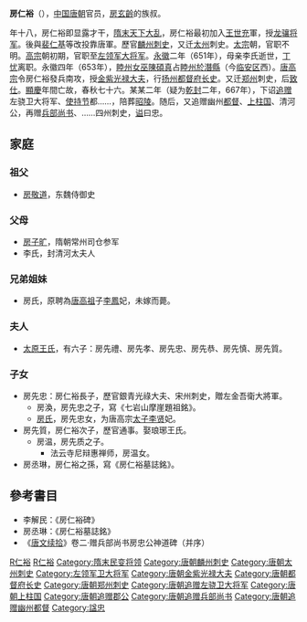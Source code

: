 '''房仁裕'''（{{bd|?||?||}}），[[中国|中国]][[唐朝|唐朝]]官员，[[房玄齡|房玄齡]]的族叔。

年十八，房仁裕即显露才干，[[隋末民变|隋末天下大乱]]，房仁裕最初加入[[王世充|王世充]]軍，授[[龙骧将军|龙骧将军]]。後與[[裴仁基|裴仁基]]等改投靠唐軍。歷官[[麟州|麟州]][[刺史|刺史]]，又迁[[太州|太州]]刺史。[[唐太宗|太宗]]朝，官职不明。[[唐高宗|高宗]]朝初期，官职至[[左领军大将军|左领军大将军]]。[[永徽|永徽]]二年（651年），母亲李氏逝世，[[丁忧|丁忧]]离职。永徽四年（653年），[[睦州_(仁寿)|睦州]][[女巫|女巫]][[陳碩真|陳碩真]]占[[睦州|睦州]][[於潛縣|於潛縣]]（今[[临安区|临安区]]西）。[[唐高宗|唐高宗]]令房仁裕發兵南攻，授[[金紫光禄大夫|金紫光禄大夫]]，行[[扬州都督府|扬州都督府]][[长史|长史]]。又迁[[郑州_(古代)|郑州]]刺史，后[[致仕|致仕]]。[[顯慶|顯慶]]年間亡故，春秋七十六。某某二年（疑为[[乾封|乾封]]二年，667年），下诏[[追赠|追赠]]左骁卫大将军、[[使持节|使持节]]都……，陪葬[[唐昭陵|昭陵]]。随后，又追赠幽州[[都督|都督]]、[[上柱国|上柱国]]、清河公，再赠[[兵部尚书|兵部尚书]]、……四州刺史，[[谥|谥]]曰忠。

==家庭==
===祖父===
*[[房敬道|房敬道]]，东魏侍御史

===父母===
*[[房子旷|房子旷]]，隋朝常州司仓参军
*李氏，封清河太夫人

===兄弟姐妹===
*房氏，原聘為[[唐高祖|唐高祖]]子[[李鳳_(唐)|李鳳]]妃，未嫁而薨。

===夫人===
*[[太原王氏|太原王氏]]，有六子：房先禮、房先孝、房先忠、房先恭、房先慎、房先質。

===子女===
*房先忠：房仁裕長子，歷官銀青光祿大夫、宋州刺史，贈左金吾衛大將軍。
**房渙，房先忠之子，寫《七岩山摩崖題祖銘》。
**[[章懷太子妃|房氏]]，房先忠女，为唐高宗[[章懷太子|太子李贤]]妃。
*房先質，房仁裕次子，歷官通事。娶琅琊王氏。
**房温，房先质之子。
***法云寺尼辩惠禅师，房温女。
*房丞琳，房仁裕之孫，寫《房仁裕墓誌銘》。

==參考書目==
* 李解民：《房仁裕碑》
* 房丞琳：《房仁裕墓誌銘》
*《[[唐文续拾|唐文续拾]]》卷二·赠兵部尚书房忠公神道碑（并序）

[[Category:清河房氏|R仁裕]]
[[Category:房姓|R仁裕]]
[[Category:隋末民变将领|Category:隋末民变将领]]
[[Category:唐朝麟州刺史|Category:唐朝麟州刺史]]
[[Category:唐朝太州刺史|Category:唐朝太州刺史]]
[[Category:左领军卫大将军|Category:左领军卫大将军]]
[[Category:唐朝金紫光禄大夫|Category:唐朝金紫光禄大夫]]
[[Category:唐朝都督府长史|Category:唐朝都督府长史]]
[[Category:唐朝郑州刺史|Category:唐朝郑州刺史]]
[[Category:唐朝追赠左骁卫大将军|Category:唐朝追赠左骁卫大将军]]
[[Category:唐朝上柱国|Category:唐朝上柱国]]
[[Category:唐朝追赠郡公|Category:唐朝追赠郡公]]
[[Category:唐朝追赠兵部尚书|Category:唐朝追赠兵部尚书]]
[[Category:唐朝追赠幽州都督|Category:唐朝追赠幽州都督]]

[[Category:諡忠|Category:諡忠]]